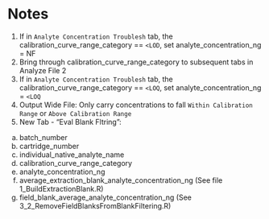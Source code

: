 # Notes

1. If in `Analyte Concentration Troublesh` tab, the calibration_curve_range_category == `<LOD`, set analyte_concentration_ng = NF
2. Bring through calibration_curve_range_category to subsequent tabs in Analyze File 2
3. If in `Analyte Concentration Troublesh` tab, the calibration_curve_range_category == `<LOQ`, set analyte_concentration_ng = `<LOQ`
4. Output Wide File: Only carry concentrations to fall `Within Calibration Range` or `Above Calibration Range`
5. New Tab - "Eval Blank Fltring":
  a. batch_number
  b. cartridge_number
  c. individual_native_analyte_name
  d. calibration_curve_range_category
  e. analyte_concentration_ng
  f. average_extraction_blank_analyte_concentration_ng (See file 1_BuildExtractionBlank.R)
  g. field_blank_average_analyte_concentration_ng (See 3_2_RemoveFieldBlanksFromBlankFiltering.R)